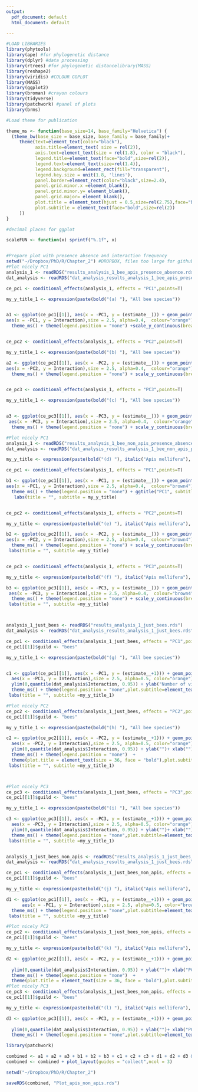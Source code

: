 ```yaml
---
output:
  pdf_document: default
  html_document: default

---
```




```r

#LOAD LIBRARIES 
library(phytools)
library(ape) #for phylogenetic distance
library(dplyr) #data processing
library(rtrees) #for phylogenetic distancelibrary(MASS)
library(reshape2)
library(viridis) #COLOUR GGPLOT
library(MASS)
library(ggplot2)
library(broman) #crayon colours
library(tidyverse)
library(patchwork) #panel of plots
library(brms)

#Load theme for publication

theme_ms <- function(base_size=14, base_family="Helvetica") {
  (theme_bw(base_size = base_size, base_family = base_family)+
     theme(text=element_text(color="black"),
           axis.title=element_text( size = rel(2)),
           axis.text=element_text(size = rel(1.8), color = "black"),
           legend.title=element_text(face="bold",size=rel(2)),
           legend.text=element_text(size=rel(1.4)),
           legend.background=element_rect(fill="transparent"),
           legend.key.size = unit(1.8, 'lines'),
           panel.border=element_rect(color="black",size=2.4),
           panel.grid.minor.x =element_blank(),
           panel.grid.minor.y= element_blank(),
           panel.grid.major= element_blank(),
           plot.title = element_text(hjust = 0.5,size=rel(2.75),face="bold"),
           plot.subtitle = element_text(face="bold",size=rel(2))
     ))
}

#decimal places for ggplot

scaleFUN <- function(x) sprintf("%.1f", x)


#Prepare plot with presence absence and interaction frequency
setwd("~/Dropbox/PhD/R/Chapter_2") #DROPBOX, files too large for github
#Plot nicely PC1
analysis_1 <- readRDS("results_analysis_1_bee_apis_presence_absence.rds")
dat_analysis <- readRDS("dat_analysis_results_analysis_1_bee_apis_presence_absence.rds")

ce_pc1 <- conditional_effects(analysis_1, effects = "PC1",points=T) 

my_y_title_1 <- expression(paste(bold("(a) "), "All bee species"))


a1 <- ggplot(ce_pc1[[1]], aes(x = -PC1, y = (estimate__))) + geom_point(data = dat_analysis,
aes(x = -PC1, y = Interaction),size = 2.5, alpha=0.4,  colour="orange") + geom_line(size=1.5,  colour="orange")  + ylab("Interaction")+ xlab("")+
  theme_ms() + theme(legend.position = "none") +scale_y_continuous(breaks = c(0,  1), labels=c("No", "Yes")) + labs(title = "PC1", subtitle = my_y_title_1)


ce_pc2 <- conditional_effects(analysis_1, effects = "PC2",points=T) 

my_y_title_1 <- expression(paste(bold("(b) "), "All bee species"))

a2 <- ggplot(ce_pc2[[1]], aes(x = -PC2, y = (estimate__))) + geom_point(data = dat_analysis,
aes(x = -PC2, y = Interaction),size = 2.5, alpha=0.4,  colour="orange") + geom_line(size=1.5, colour="orange")  + ylab("")+ xlab("")+
  theme_ms() + theme(legend.position = "none") + scale_y_continuous(breaks = c(0,  1), labels=c("No", "Yes")) + labs(title = "PC2", subtitle = my_y_title_1)


ce_pc3 <- conditional_effects(analysis_1, effects = "PC3",points=T) 

my_y_title_1 <- expression(paste(bold("(c) "), "All bee species"))


a3 <- ggplot(ce_pc3[[1]], aes(x = -PC3, y = (estimate__))) + geom_point(data = dat_analysis,
 aes(x = -PC3, y = Interaction),size = 2.5, alpha=0.4,  colour="orange") + geom_line(size=1.5,  colour="orange")  + ylab("")+ xlab("")+
  theme_ms() + theme(legend.position = "none") + scale_y_continuous(breaks = c(0,  1), labels=c("No", "Yes"))+ labs(title = "PC3", subtitle = my_y_title_1)

#Plot nicely PC1
analysis_1 <- readRDS("results_analysis_1_bee_non_apis_presence_absence.rds")
dat_analysis <- readRDS("dat_analysis_results_analysis_1_bee_non_apis_presence_absence.rds")

my_y_title <- expression(paste(bold("(d) "), italic("Apis mellifera"), " excluded"))

ce_pc1 <- conditional_effects(analysis_1, effects = "PC1",points=T) 

b1 <- ggplot(ce_pc1[[1]], aes(x = -PC1, y = (estimate__))) + geom_point(data = dat_analysis,
aes(x = -PC1, y = Interaction),size = 2.5, alpha=0.4,  colour="brown4") + geom_line(size=1.5,  colour="brown4")  + ylab("Interaction")+ xlab("")+
  theme_ms() + theme(legend.position = "none") + ggtitle("PC1", subtitle = "(d)")+scale_y_continuous(breaks = c(0,  1), labels=c("No", "Yes"))+
   labs(title = "", subtitle = my_y_title)


ce_pc2 <- conditional_effects(analysis_1, effects = "PC2",points=T) 

my_y_title <- expression(paste(bold("(e) "), italic("Apis mellifera"), " excluded"))

b2 <- ggplot(ce_pc2[[1]], aes(x = -PC2, y = (estimate__))) + geom_point(data = dat_analysis,
aes(x = -PC2, y = Interaction),size = 2.5, alpha=0.4,  colour="brown4") + geom_line(size=1.5,  colour="brown4")  + ylab("")+ xlab("")+
  theme_ms() + theme(legend.position = "none") + scale_y_continuous(breaks = c(0,  1), labels=c("No", "Yes")) +
 labs(title = "", subtitle =my_y_title)


ce_pc3 <- conditional_effects(analysis_1, effects = "PC3",points=T) 

my_y_title <- expression(paste(bold("(f) "), italic("Apis mellifera"), " excluded"))

b3 <- ggplot(ce_pc3[[1]], aes(x = -PC3, y = (estimate__))) + geom_point(data = dat_analysis,
 aes(x = -PC3, y = Interaction),size = 2.5, alpha=0.4,  colour="brown4") + geom_line(size=1.5,  colour="brown4")  + ylab("")+ xlab("")+
  theme_ms() + theme(legend.position = "none") + scale_y_continuous(breaks = c(0,  1), labels=c("No", "Yes"))+
 labs(title = "", subtitle =my_y_title)



analysis_1_just_bees <- readRDS("results_analysis_1_just_bees.rds")
dat_analysis <- readRDS("dat_analysis_results_analysis_1_just_bees.rds")

ce_pc1 <- conditional_effects(analysis_1_just_bees, effects = "PC1",points=T) 
ce_pc1[[1]]$guild <- "bees"

my_y_title_1 <- expression(paste(bold("(g) "), "All bee species"))


c1 <- ggplot(ce_pc1[[1]], aes(x = -PC1, y = (estimate__+1))) + geom_point(data = dat_analysis,
  aes(x = -PC1, y = Interaction),size = 2.5, alpha=0.5, color="orange") + geom_line(size=1.4, color="orange") + 
  ylim(0,quantile(dat_analysis$Interaction, 0.95)) + ylab("Number of visits")+ xlab("")+
  theme_ms() + theme(legend.position = "none",plot.subtitle=element_text(size=30,face="bold")) +
 labs(title = "", subtitle =my_y_title_1)

#Plot nicely PC2
ce_pc2 <- conditional_effects(analysis_1_just_bees, effects = "PC2",points=T) 
ce_pc1[[1]]$guild <- "bees"

my_y_title_1 <- expression(paste(bold("(h) "), "All bee species"))

c2 <- ggplot(ce_pc2[[1]], aes(x = -PC2, y = (estimate__+1))) + geom_point(data = dat_analysis,
  aes(x = -PC2, y = Interaction),size = 2.5, alpha=0.5, color="orange") + geom_line(size=1.4, color="orange") + 
  ylim(0,quantile(dat_analysis$Interaction, 0.95)) + ylab("")+ xlab("")+
  theme_ms() + theme(legend.position = "none")  + 
  theme(plot.title = element_text(size = 36, face = "bold"),plot.subtitle=element_text(size=30,face="bold"))+
 labs(title = "", subtitle =my_y_title_1)



#Plot nicely PC3
ce_pc3 <- conditional_effects(analysis_1_just_bees, effects = "PC3",points=T)
ce_pc1[[1]]$guild <- "bees"

my_y_title_1 <- expression(paste(bold("(i) "), "All bee species"))

c3 <- ggplot(ce_pc3[[1]], aes(x = -PC3, y = (estimate__+1))) + geom_point(data = dat_analysis,
  aes(x = -PC3, y = Interaction),size = 2.5, alpha=0.5, color="orange") + geom_line(size=1.4, color="orange") + 
  ylim(0,quantile(dat_analysis$Interaction, 0.95)) + ylab("")+ xlab("")+
  theme_ms() + theme(legend.position = "none",plot.subtitle=element_text(size=30,face="bold")) +
 labs(title = "", subtitle =my_y_title_1)


analysis_1_just_bees_non_apis <- readRDS("results_analysis_1_just_bees_non_apis.rds")
dat_analysis <- readRDS("dat_analysis_results_analysis_1_just_bees.rds")

ce_pc1 <- conditional_effects(analysis_1_just_bees_non_apis, effects = "PC1",points=T) 
ce_pc1[[1]]$guild <- "bees"

my_y_title <- expression(paste(bold("(j) "), italic("Apis mellifera"), " excluded"))

d1 <- ggplot(ce_pc1[[1]], aes(x = -PC1, y = (estimate__+1))) + geom_point(data = dat_analysis,
      aes(x = -PC1, y = Interaction),size = 2.5, alpha=0.5, color="brown4") + geom_line(size=1.4, color="brown4")+  ylim(0,quantile(dat_analysis$Interaction, 0.95)) + ylab("Number of visits")+ xlab("PC1")+
  theme_ms() + theme(legend.position = "none",plot.subtitle=element_text(size=30,face="bold")) +
 labs(title = "", subtitle =my_y_title)

#Plot nicely PC2
ce_pc2 <- conditional_effects(analysis_1_just_bees_non_apis, effects = "PC2",points=T) 
ce_pc1[[1]]$guild <- "bees"

my_y_title <- expression(paste(bold("(k) "), italic("Apis mellifera"), " excluded"))

d2 <- ggplot(ce_pc2[[1]], aes(x = -PC2, y = (estimate__+1))) + geom_point(data = dat_analysis,
                                                                          aes(x = -PC2, y = Interaction),size = 2.5, alpha=0.5, color="brown4") + geom_line(size=1.4, color="brown4") + 
  ylim(0,quantile(dat_analysis$Interaction, 0.95)) + ylab("")+ xlab("PC2")+
  theme_ms() + theme(legend.position = "none")  +
  theme(plot.title = element_text(size = 36, face = "bold"),plot.subtitle=element_text(size=30,face="bold"))+ labs(title = "", subtitle = my_y_title)
#Plot nicely PC3
ce_pc3 <- conditional_effects(analysis_1_just_bees_non_apis, effects = "PC3",points=T)
ce_pc1[[1]]$guild <- "bees"

my_y_title <- expression(paste(bold("(l) "), italic("Apis mellifera"), " excluded"))

d3 <- ggplot(ce_pc3[[1]], aes(x = -PC3, y = (estimate__+1))) + geom_point(data = dat_analysis,
                                                                          aes(x = -PC3, y = Interaction),size = 2.5, alpha=0.5, color="brown4") + geom_line(size=1.4, color="brown4") + 
  ylim(0,quantile(dat_analysis$Interaction, 0.95)) + ylab("")+ xlab("PC3")+
  theme_ms() + theme(legend.position = "none",plot.subtitle=element_text(size=30,face="bold")) + labs(title = "", subtitle = my_y_title)

library(patchwork)

combined <- a1 + a2 + a3 + b1 + b2 + b3 + c1 + c2 + c3 + d1 + d2 + d3 & theme(legend.position = "right")
combined <- combined + plot_layout(guides = "collect",ncol = 3)

setwd("~/Dropbox/PhD/R/Chapter_2")

saveRDS(combined, "Plot_apis_non_apis.rds")


```

